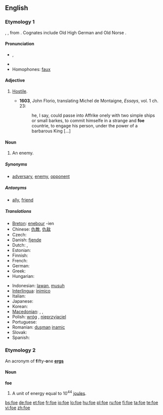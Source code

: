 {{also|FoE|FOE}}
==English==

===Etymology 1===
{{etyl|ang}} {{term|fah|fāh}}, {{term|gefa|ġefā}}, from {{proto|Germanic|faiho-}}. Cognates include Old High German {{term|fehan}} and Old Norse {{term|feikn}}.

====Pronunciation====
* {{IPA|/fəʊ/}}, {{audio|en-us-foe.ogg|Audio (US)}}
* {{rhymes|əʊ}}
* Homophones: [[faux]]

====Adjective====
{{en-adj}}

# {{obsolete}} [[hostile|Hostile]].
#* '''1603''', John Florio, translating Michel de Montaigne, ''Essays'', vol. 1 ch. 23:
#*: he, I say, could passe into Affrike onely with two simple ships or small barkes, to commit himselfe in a strange and '''foe''' countrie, to engage his person, under the power of a barbarous King [...]

====Noun====
{{en-noun}}

# An enemy.

=====Synonyms=====
* {{sense|enemy}} [[adversary]], [[enemy]], [[opponent]]

=====Antonyms=====
* {{sense|enemy}} [[ally]], [[friend]]

=====Translations=====
{{trans-top|enemy}}
* [[Breton]]: [[enebour]] {{m}} -ien {{p}}
* Chinese: [[仇敵]], [[仇敌]]
* Czech: {{t-|cs|nepřítel|m}}
* Danish: [[fjende]] {{c}}
* Dutch: {{t+|nl|vijand|m}}, {{t+|nl|tegenstander|m}}
* Estonian: {{t|et|vaenlane}}
* Finnish: {{t-|fi|vihollinen}}
* French: {{t+|fr|ennemi|m}}
* German: {{t+|de|Feind|m}}
* Greek: {{t+|el|εχθρός|m|sc=Grek}}
* Hungarian: {{t+|hu|ellenség}}
{{trans-mid}}
* Indonesian: [[lawan]], [[musuh]]
* [[Interlingua]]: [[inimico]]
* Italian: {{t+|it|nemico|m}}
* Japanese: {{t+|ja|敵|sc=Jpan}}
* Korean: {{t-|ko|적|sc=Hang}}
* [[Macedonian]]: {{t|mk|душман|m|tr=dúšman|sc=Cyrl}},  {{t|mk|непријател|tr=nepríjatel|sc=Cyrl}},  {{t|mk|непријател|m|tr=nepríjatel|sc=Cyrl}}
* Polish: [[wróg]] {{m}}, [[nieprzyjaciel]] {{m}}
* Portuguese: {{t+|pt|inimigo|m}}
* Romanian: [[duşman]] {{m}} [[inamic]] {{m}}
* Slovak: {{t-|sk|nepriateľ|m}}
* Spanish: {{t+|es|enemigo|m}}
{{trans-bottom}}

===Etymology 2===
An acronym of '''f'''ifty-'''o'''ne '''[[erg]]s'''

====Noun====
'''foe'''

# A unit of energy equal to 10<sup>44</sup> [[joule]]s.

[[bs:foe]]
[[de:foe]]
[[et:foe]]
[[fr:foe]]
[[io:foe]]
[[lo:foe]]
[[hu:foe]]
[[pl:foe]]
[[ru:foe]]
[[fi:foe]]
[[ta:foe]]
[[te:foe]]
[[vi:foe]]
[[zh:foe]]